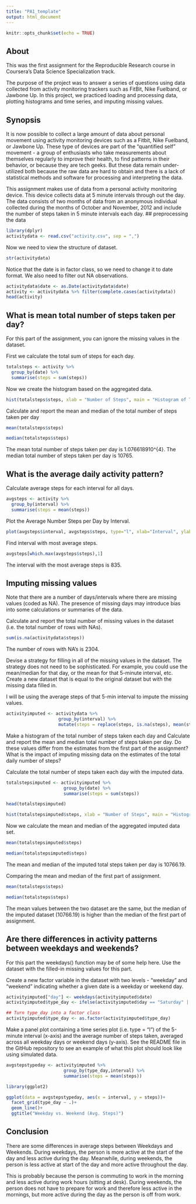 ---
title: "PA1_template"
output: html_document
---

```{r setup, include=FALSE}
knitr::opts_chunk$set(echo = TRUE)
```

## About

This was the first assignment for the Reproducible Research course in Coursera's Data Science Specialization track.

The purpose of the project was to answer a series of questions using data collected from activity monitoring trackers such as FitBit, Nike Fuelband, or Jawbone Up. In this project, we practiced loading and processing data, plotting histograms and time series, and imputing missing values.

## Synopsis

It is now possible to collect a large amount of data about personal movement using activity monitoring devices such as a Fitbit, Nike Fuelband, or Jawbone Up. These type of devices are part of the "quantified self" movement - a group of enthusiasts who take measurements about themselves regularly to improve their health, to find patterns in their behavior, or because they are tech geeks. But these data remain under-utilized both because the raw data are hard to obtain and there is a lack of statistical methods and software for processing and interpreting the data.

This assignment makes use of data from a personal activity monitoring device. This device collects data at 5 minute intervals through out the day. The data consists of two months of data from an anonymous individual collected during the months of October and November, 2012 and include the number of steps taken in 5 minute intervals each day.
## preprocessing the data


```{r}
library(dplyr)
activitydata <- read.csv("activity.csv", sep = ",")
```
Now we need to view the structure of dataset.
```{r}
str(activitydata)
```
Notice that the date is in factor class, so we need to change it to date format. We also need to filter out NA observations.
```{r}
activitydata$date <- as.Date(activitydata$date)
activity <- activitydata %>% filter(complete.cases(activitydata))
head(activity)

```
## What is mean total number of steps taken per day?
For this part of the assignment, you can ignore the missing values in the dataset.

First we calculate the total sum of steps for each day.
```{r}
totalsteps <- activity %>%
  group_by(date) %>%
  summarise(steps = sum(steps))

```
Now we create the histogram based on the aggregated data.
```{r pressure, echo=FALSE}
hist(totalsteps$steps, xlab = "Number of Steps", main = "Histogram of Total Number of Steps Each Day", col = 'light blue')
```
                                                                             
                                                                             
Calculate and report the mean and median of the total number of steps taken per day
```{r}
mean(totalsteps$steps)

```
```{r}
median(totalsteps$steps)

```
The mean total number of steps taken per day is 1.076618910^{4}. The median total number of steps taken per day is 10765.

## What is the average daily activity pattern?
Calculate average steps for each interval for all days.
```{r}
avgsteps <- activity %>%
  group_by(interval) %>%
  summarise(steps = mean(steps))

```
Plot the Average Number Steps per Day by Interval.
```{r, echo=FALSE}
plot(avgsteps$interval, avgsteps$steps, type="l", xlab="Interval", ylab="Steps",main="Average Daily Number of Steps by Interval")
```
Find interval with most average steps.
```{r}
avgsteps[which.max(avgsteps$steps),1]

```
The interval with the most average steps is 835.

## Imputing missing values
Note that there are a number of days/intervals where there are missing values (coded as NA). The presence of missing days may introduce bias into some calculations or summaries of the data.

Calculate and report the total number of missing values in the dataset (i.e. the total number of rows with NAs).
```{r}
sum(is.na(activitydata$steps))

```
The number of rows with NA's is 2304.

Devise a strategy for filling in all of the missing values in the dataset. The strategy does not need to be sophisticated. For example, you could use the mean/median for that day, or the mean for that 5-minute interval, etc. Create a new dataset that is equal to the original dataset but with the missing data filled in.

I will be using the average steps of that 5-min interval to impute the missing values.
```{r}
activityimputed <- activitydata %>%
                    group_by(interval) %>%
                    mutate(steps = replace(steps, is.na(steps), mean(steps, na.rm = TRUE)))

```
Make a histogram of the total number of steps taken each day and Calculate and report the mean and median total number of steps taken per day. Do these values differ from the estimates from the first part of the assignment? What is the impact of imputing missing data on the estimates of the total daily number of steps?

Calculate the total number of steps taken each day with the imputed data.
```{r}
totalstepsimputed <- activityimputed %>%
                      group_by(date) %>%
                      summarise(steps = sum(steps))

head(totalstepsimputed)

```
```{r, echo=FALSE}
hist(totalstepsimputed$steps, xlab = "Number of Steps", main = "Histogram of Total Number of Steps Each Day", col = 'light blue')
```
Now we calculate the mean and median of the aggregated imputed data set.
```{r}
mean(totalstepsimputed$steps)

```
```{r}
median(totalstepsimputed$steps)

```
The mean and median of the imputed total steps taken per day is 10766.19.

Comparing the mean and median of the first part of assignment.
```{r}
mean(totalsteps$steps)

```
```{r}
median(totalsteps$steps)

```
The mean values between the two dataset are the same, but the median of the imputed dataset (10766.19) is higher than the median of the first part of assignment.

## Are there differences in activity patterns between weekdays and weekends?
For this part the weekdays() function may be of some help here. Use the dataset with the filled-in missing values for this part.

Create a new factor variable in the dataset with two levels - "weekday" and "weekend" indicating whether a given date is a weekday or weekend day.
```{r}
activityimputed["day"] <- weekdays(activityimputed$date)
activityimputed$type_day <- ifelse(activityimputed$day == "Saturday" | activityimputed$day == "Sunday", "Weekend", "Weekday")

## Turn type_day into a factor class
activityimputed$type_day <- as.factor(activityimputed$type_day)

```
Make a panel plot containing a time series plot (i.e. type = "l") of the 5-minute interval (x-axis) and the average number of steps taken, averaged across all weekday days or weekend days (y-axis). See the README file in the GitHub repository to see an example of what this plot should look like using simulated data.
```{r}
avgstepstypeday <- activityimputed %>%
                      group_by(type_day,interval) %>%
                      summarise(steps = mean(steps))

library(ggplot2)

```
```{r, echo=FALSE}
ggplot(data = avgstepstypeday, aes(x = interval, y = steps))+
  facet_grid(type_day ~ .)+
  geom_line()+
  ggtitle("Weekday vs. Weekend (Avg. Steps)")
```


## Conclusion
There are some differences in average steps between Weekdays and Weekends. During weekdays, the person is more active at the start of the day and less active during the day. Meanwhile, during weekends, the person is less active at start of the day and more active throughout the day.

This is probably because the person is commuting to work in the morning and less active during work hours (sitting at desk). During weekends, the person does not have to prepare for work and therefore less active in the mornings, but more active during the day as the person is off from work.